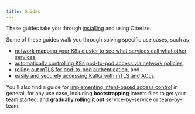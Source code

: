 ```yaml
---
title: Guides
---
```


These guides take you through [installing](/documentation/3-guides/1-k8s-installation.md) and using Otterize.

Some of these guides walk you through solving specific use cases,
such as
- [network mapping your K8s cluster to see what services call what other services](/documentation/3-guides/2-k8s-mapping-pod-to-pod-calls.md),
- [automatically controlling K8s pod-to-pod access via network policies](/documentation/3-guides/3-k8s-ibac-via-network-policies.md),
- [rolling out mTLS for pod-to-pod authentication](/documentation/3-guides/5-k8s-mtls.md), and
- [easily and securely accessing Kafka with mTLS and ACLs](/documentation/3-guides/4-ibac-for-k8s-kafka/README.mdx).

You'll also find a guide for [implementing intent-based access control](/documentation/3-guides/6-implementing-ibac.md) in general,
for any use case, including **bootstrapping** intents files to get your team started,
and **gradually rolling it out** service-by-service or team-by-team.



<DocCardList items={useCurrentSidebarCategory().items}/>